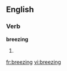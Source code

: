 
==English==

===Verb===
'''breezing'''

# {{present participle of|[[breeze]]}}

[[fr:breezing]]
[[vi:breezing]]